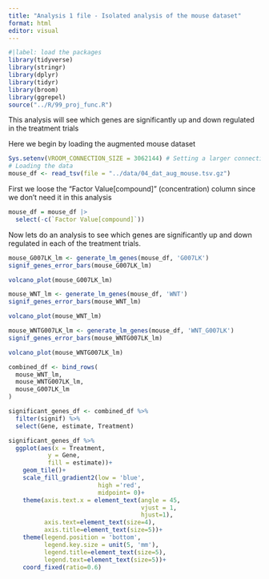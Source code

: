```yaml
---
title: "Analysis 1 file - Isolated analysis of the mouse dataset"
format: html
editor: visual
---
```


```r
#|label: load the packages
library(tidyverse)
library(stringr)
library(dplyr)
library(tidyr)
library(broom)
library(ggrepel)
source("../R/99_proj_func.R")
```

This analysis will see which genes are significantly up and down regulated in the treatment trials

Here we begin by loading the augmented mouse dataset

```r
Sys.setenv(VROOM_CONNECTION_SIZE = 3062144) # Setting a larger connection buffer to be able to load the data
# Loading the data
mouse_df <- read_tsv(file = "../data/04_dat_aug_mouse.tsv.gz")
```

First we loose the "Factor Value\[compound\]" (concentration) column since we don't need it in this analysis

```r
mouse_df = mouse_df |> 
  select(-c(`Factor Value[compound]`))

```

Now lets do an analysis to see which genes are significantly up and down regulated in each of the treatment trials.

```r
mouse_G007LK_lm <- generate_lm_genes(mouse_df, 'G007LK')
signif_genes_error_bars(mouse_G007LK_lm)

```

```r
volcano_plot(mouse_G007LK_lm)
```

```r
mouse_WNT_lm <- generate_lm_genes(mouse_df, 'WNT')
signif_genes_error_bars(mouse_WNT_lm)

```

```r
volcano_plot(mouse_WNT_lm)
```

```r
mouse_WNTG007LK_lm <- generate_lm_genes(mouse_df, 'WNT_G007LK')
signif_genes_error_bars(mouse_WNTG007LK_lm)

```

```r
volcano_plot(mouse_WNTG007LK_lm)
```

```r
combined_df <- bind_rows(
  mouse_WNT_lm,
  mouse_WNTG007LK_lm,
  mouse_G007LK_lm
)

significant_genes_df <- combined_df %>%
  filter(signif) %>%
  select(Gene, estimate, Treatment)

significant_genes_df %>% 
  ggplot(aes(x = Treatment,
           y = Gene,
           fill = estimate))+
    geom_tile()+
    scale_fill_gradient2(low = 'blue',
                         high ='red', 
                         midpoint= 0)+
    theme(axis.text.x = element_text(angle = 45, 
                                     vjust = 1, 
                                     hjust=1),
          axis.text=element_text(size=4),
          axis.title=element_text(size=5))+
    theme(legend.position = 'bottom',
          legend.key.size = unit(5, 'mm'),
          legend.title=element_text(size=5),
          legend.text=element_text(size=5))+
    coord_fixed(ratio=0.6)
```
